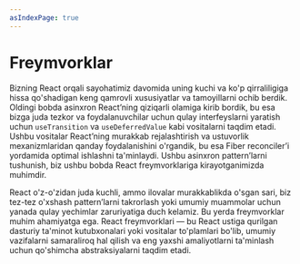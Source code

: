 ```yaml
---
asIndexPage: true
---
```


# Freymvorklar

Bizning React orqali sayohatimiz davomida uning kuchi va ko'p qirraliligiga hissa qo'shadigan keng qamrovli xususiyatlar va tamoyillarni ochib berdik. Oldingi bobda asinxron React’ning qiziqarli olamiga kirib bordik, bu esa bizga juda tezkor va foydalanuvchilar uchun qulay interfeyslarni yaratish uchun `useTransition` va `useDeferredValue` kabi vositalarni taqdim etadi. Ushbu vositalar React’ning murakkab rejalashtirish va ustuvorlik mexanizmlaridan qanday foydalanishini o'rgandik, bu esa Fiber reconciler’i yordamida optimal ishlashni ta'minlaydi. Ushbu asinxron pattern’larni tushunish, biz ushbu bobda React freymvorklariga kirayotganimizda muhimdir.

React o'z-o'zidan juda kuchli, ammo ilovalar murakkablikda o'sgan sari, biz tez-tez o'xshash pattern’larni takrorlash yoki umumiy muammolar uchun yanada qulay yechimlar zaruriyatiga duch kelamiz. Bu yerda freymvorklar muhim ahamiyatga ega. React freymvorklari — bu React ustiga qurilgan dasturiy ta'minot kutubxonalari yoki vositalar to'plamlari bo'lib, umumiy vazifalarni samaraliroq hal qilish va eng yaxshi amaliyotlarni ta'minlash uchun qo'shimcha abstraksiyalarni taqdim etadi.
